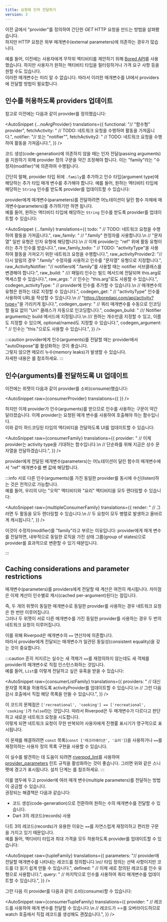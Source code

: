 ```yaml
---
title: 요청에 인자 전달하기
version: 3
---
```



이전 글에서 "provider"를 정의하여 간단한 _GET_ HTTP 요청을 만드는 방법을 살펴봤습니다.  
하지만 HTTP 요청은 외부 매개변수(external parameters)에 의존하는 경우가 많습니다.

예를 들어, 이전에는 사용자에게 무작위 액티비티를 제안하기 위해 [Bored API](https://boredapi.com/)를 사용했습니다.
하지만 사용자가 원하는 액티비티 타입을 필터링하거나 가격 요구 사항 등을 원할 수도 있습니다.  
이러한 매개변수는 미리 알 수 없습니다. 
따라서 이러한 매개변수를 UI에서 providers에 전달할 방법이 필요합니다.

## 인수를 허용하도록 providers 업데이트

참고로 이전에는 다음과 같이 provider를 정의했습니다:

<AutoSnippet 
    {...noArgProvider} 
    translations={{
        functional: "// \"함수형\" provider",
        fetchActivity: "  // TODO: 네트워크 요청을 수행하여 활동을 가져옵니다.",
        notifier: "// 또는 \"notifier\"",
        fetchActivity2: "    // TODO: 네트워크 요청을 수행하여 활동을 가져옵니다.",
    }}
/>

<When codegen={false}>

코드 생성(code-generation)에 의존하지 않을 때는 인자 전달(passing arguments)을 지원하기 위해 provider 정의 구문을 약간 조정해야 합니다. 
이는 "family"라는 "수정자(modifier)"에 의존하여 수행됩니다.

간단히 말해, provider 타입 뒤에 `.family`를 추가하고 인수 타입(argument type)에 해당하는 추가 타입 매개 변수를 추가해야 합니다.
예를 들어, 원하는 액티비티 타입에 해당하는 `String` 인수를 받도록 provider를 업데이트할 수 있습니다:

</When>

<When codegen={true}>

provider에게 매개변수(parameters)를 전달하려면 어노테이션이 달린 함수 자체에 매개변수(parameters)를 추가하기만 하면 됩니다.  
예를 들어, 원하는 액티비티 타입에 해당하는 `String` 인수를 받도록 provider를 업데이트할 수 있습니다:

</When>

<AutoSnippet 
    {...family} 
    translations={{
        todo: "    // TODO: 네트워크 요청을 수행하여 활동을 가져옵니다.",
        raw_family: "    // \".family\" 한정자를 사용합니다.\n    // \"문자열\" 일반 유형은 인자 유형에 해당합니다.\n    // 이제 provider는 \"ref\" 위에 활동 유형이라는 추가 인수를 받습니다.",
        raw_family_todo: "  // TODO: \"activityType\"을 사용하여 활동을 가져오기 위한 네트워크 요청을 수행합니다.",
        raw_activityProvider2: "// 다시 알림의 경우 \".family\" 수정자를 사용하고 인수를 \"문자열\" 유형으로 지정합니다.",
        raw_ActivityNotifier: "// notifiers에 \".family\"를 사용할 때는 notifier 서브클래스를 변경해야 합니다:",
        raw_build: "  /// 패밀리 인수는 빌드 메서드에 전달되며 this.arg로 액세스할 수 있습니다.",
        raw_args: "    // 인수는 \"this.arg\"로도 사용할 수 있습니다.",
        codegen_activityType: "  // provider에 인수를 추가할 수 있습니다.\n  // 매개변수의 유형은 원하는 대로 지정할 수 있습니다.",
        codegen_get: "  // \"activityType\" 인수를 사용하여 URL을 작성할 수 있습니다.\n  // \"https://boredapi.com/api/activity?type=<activityType>\"을 가리키게 됩니다.",
        codegen_query: "      // 쿼리 매개변수를 수동으로 인코딩할 필요 없이 \"Uri\" 클래스가 자동으로 인코딩합니다.",
        codegen_build: "  /// Notifier arguments는 build 메서드에 지정됩니다.\n  /// 원하는 개수만큼 지정할 수 있고, 이름도 지정할 수 있으며, optional/named도 지정할 수 있습니다.",
        codegen_argument: "    // 인수는 \"this.<argumentName>\"으로도 사용할 수 있습니다.",
    }}
/>

:::caution
provider에게 인수(arguments)를 전달할 때는 provider에서 "autoDispose"를 활성화하는 것이 좋습니다.  
그렇지 않으면 메모리 누수(memory leaks)가 발생할 수 있습니다.  
자세한 내용은 <Link documentID="concepts2/auto_dispose" />를 참조하세요.
:::

## 인수(arguments)를 전달하도록 UI 업데이트

이전에는 위젯이 다음과 같이 provider를 소비(consume)했습니다:

<AutoSnippet 
    raw={consumerProvider} 
    translations={{
    }}
/>

하지만 이제 provider가 인수(arguments)를 받으므로 인수를 사용하는 구문이 약간 달라졌습니다. 
이제 provider는 요청된 매개 변수를 사용하여 호출해야 하는 함수입니다.  
이와 같이 하드코딩된 타입의 액티비티을 전달하도록 UI를 업데이트할 수 있습니다:

<AutoSnippet 
    raw={consumerFamily} 
    translations={{
        provider: "      // 이제 provider는 activity type을 기대하는 함수입니다.\n      // 단순화를 위해 지금은 상수 문자열을 전달하겠습니다.",
    }}
/>

<When codegen={true}>

provider에게 전달된 매개변수(parameters)는 어노테이션이 달린 함수의 매개변수에서 "ref" 매개변수를 뺀 값에 해당합니다.

</When>

:::info
서로 다른 인수(arguments)를 가진 동일한 provider를 동시에 수신(listen)하는 것은 전적으로 가능합니다.  
예를 들어, 우리의 UI는 "오락" 액티비티와 "요리" 액티비티을 모두 렌더링할 수 있습니다:

<AutoSnippet 
    raw={multipleConsumerFamily} 
    translations={{
        render: "        // 그러면 두 활동을 모두 렌더링할 수 있습니다.\n        // 두 요청이 모두 병렬로 발생하고 올바르게 캐시됩니다.",
    }}
/>

<When codegen={false}>

이것이 수정자(modifier)를 "family"라고 부르는 이유입니다: 
provider에게 매개 변수를 전달하면, 내부적으로 동일한 로직을 가진 상태 그룹(group of states)으로 provider를 효과적으로 변환할 수 있기 때문입니다.

</When>
:::

## Caching considerations and parameter restrictions

매개변수(parameters)를 providers에게 전달할 때 계산은 여전히 캐시됩니다.
차이점은 이제 계산이 인수별로 캐시(cached per-argument)된다는 점입니다.

즉, 두 개의 위젯이 동일한 매개변수로 동일한 provider를 사용하는 경우 네트워크 요청은 한 번만 이루어집니다.  
그러나 두 위젯이 서로 다른 매개변수를 가진 동일한 provider를 사용하는 경우 두 번의 네트워크 요청이 이루어집니다.

이를 위해 Riverpod은 매개변수의 `==` 연산자에 의존합니다.  
따라서 provider에게 전달되는 매개변수가 일관된 동일성(consistent equality)을 갖는 것이 중요합니다.

:::caution
흔히 저지르는 실수는 새 객체가 `==`를 재정의하지 않는데도 새 객체를 provider의 매개변수로 직접 인스턴스화하는 것입니다.  
예를 들어, `List`를 이렇게 전달하고 싶은 유혹을 받을 수 있습니다:

<AutoSnippet 
    raw={consumerListFamily} 
    translations={{
        providers: "    // 대신 문자열 목록을 허용하도록 activityProvider를 업데이트할 수 있습니다.\n    // 그런 다음 감시 호출에서 직접 해당 목록을 만들 수 있습니다.",
    }}
/>

이 코드의 문제점은 `['recreational', 'cooking'] == ['recreational', 'cooking']`가 `false`라는 것입니다.
따라서 Riverpod은 두 매개변수가 다르다고 판단하고 새로운 네트워크 요청을 시도합니다.  
이렇게 되면 네트워크 요청이 무한 반복되어 사용자에게 진행률 표시기가 영구적으로 표시됩니다.

이 문제를 해결하려면 `const` 목록(`const ['레크리에이션', '요리']`)을 사용하거나 `==`를 재정의하는 사용자 정의 목록 구현을 사용할 수 있습니다.

이 실수를 발견하는 데 도움이 되려면 [riverpod_lint](https://pub.dev/packages/riverpod_lint)를 사용하여 
[provider_parameters](https://github.com/rrousselGit/riverpod/tree/master/packages/riverpod_lint#provider_parameters) 린트 규칙을 활성화하는 것이 좋습니다. 
그러면 위와 같은 스니펫에 경고가 표시됩니다.
설치 단계는 <Link documentID="introduction/getting_started" hash="enabling-riverpod_lintcustom_lint" />를 참조하세요.
:::

<When codegen={false}>

이를 염두에 두고 provider에 여러 매개 변수(multiple parameters)를 전달하는 방법이 궁금할 수 있습니다.  
권장되는 해결책은 다음과 같습니다:

- 코드 생성(code-generation)으로 전환하여 원하는 수의 매개변수를 전달할 수 있습니다.
- Dart 3의 레코드(records) 사용

다트 3의 레코드(records)가 유용한 이유는 `==`를 자연스럽게 재정의하고 편리한 구문을 가지고 있기 때문입니다.  
예를 들어, 액티비티 타입과 최대 가격을 모두 허용하도록 provider를 업데이트할 수 있습니다:

<AutoSnippet 
    raw={tupleFamily} 
    translations={{
        parameters: "// provider에 전달할 매개변수를 나타내는 레코드를 정의합니다.\n// 타입 정의는 선택 사항이지만 코드를 더 읽기 쉽게 만들 수 있습니다.",
        defined: "    // 이제 새로 정의된 레코드를 인수 유형으로 사용합니다.",
        query: "        // 마지막으로 인수를 사용하여 쿼리 매개변수를 업데이트할 수 있습니다.",
    }}
/>

그런 다음 이 provider를 다음과 같이 소비(consume)할 수 있습니다:

<AutoSnippet 
    raw={consumerTupleFamily} 
    translations={{
        provider: "      // 레코드를 사용하여 매개 변수를 전달할 수 있습니다.\n      // 레코드가 ==를 오버라이드하므로 watch 호출에서 직접 레코드를 생성해도 괜찮습니다.",
    }}
/>

</When>
